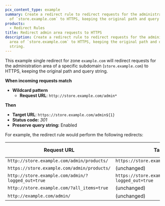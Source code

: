```yaml
---
pcx_content_type: example
summary: Create a redirect rule to redirect requests for the administration area
  of `store.example.com` to HTTPS, keeping the original path and query string.
products:
  - Redirect Rules
title: Redirect admin area requests to HTTPS
description: Create a redirect rule to redirect requests for the administration
  area of `store.example.com` to HTTPS, keeping the original path and query
  string.
---
```



This example single redirect for zone `example.com` will redirect requests for the administration area of a specific subdomain (`store.example.com`) to HTTPS, keeping the original path and query string.

<Example>

**When incoming requests match**

- **Wildcard pattern**
  - **Request URL**: `http://store.example.com/admin*`

**Then**

- **Target URL**: `https://store.example.com/admin${1}`
- **Status code:** _301_
- **Preserve query string:** Enabled

</Example>

For example, the redirect rule would perform the following redirects:

| Request URL                                       | Target URL                                         | Status code |
| ------------------------------------------------- | -------------------------------------------------- | ----------- |
| `http://store.example.com/admin/products/`        | `https://store.example.com/admin/products/`        | `301`       |
| `https://store.example.com/admin/products/`       | (unchanged)                                        | n/a         |
| `http://store.example.com/admin/?logged_out=true` | `https://store.example.com/admin/?logged_out=true` | `301`       |
| `http://store.example.com/?all_items=true`        | (unchanged)                                        | n/a         |
| `http://example.com/admin/`                       | (unchanged)                                        | n/a         |

